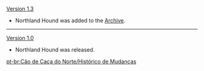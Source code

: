 {{Change History/Header}}
[[Version 1.3]]
*Northland Hound was added to the [[Archive]].
----
[[Version 1.0]]
*Northland Hound was released.
<noinclude>


[[pt-br:Cão de Caça do Norte/Histórico de Mudanças]]
</noinclude>